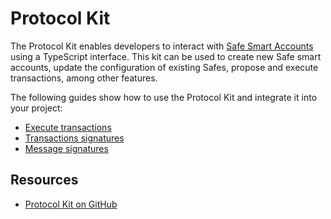 
# Protocol Kit

The Protocol Kit enables developers to interact with [Safe Smart Accounts](https://github.com/safe-global/safe-smart-account) using a TypeScript interface. This kit can be used to create new Safe smart accounts, update the configuration of existing Safes, propose and execute transactions, among other features.

<Grid item mt={3}>
  <CustomCard
    title={'@safe-global/protocol-kit'}
    description={''}
    url={'https://www.npmjs.com/package/@safe-global/protocol-kit'}
  />
</Grid>

The following guides show how to use the Protocol Kit and integrate it into your project:
- [Execute transactions](./protocol-kit/guides/execute-transactions)
- [Transactions signatures](./protocol-kit/guides/signatures/transactions)
- [Message signatures](./protocol-kit/guides/signatures/messages)

## Resources
- [Protocol Kit on GitHub](https://github.com/safe-global/safe-core-sdk/tree/main/packages/protocol-kit)
